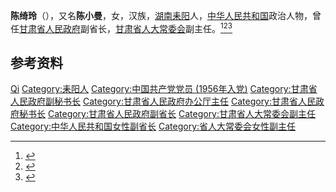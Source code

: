 '''陈绮玲'''（{{bd|1937年|1月|2018年|6月10日|catIdx=Chen}}），又名'''陈小曼'''，女，汉族，[[湖南|湖南]][[耒阳县|耒阳]]人，[[中华人民共和国|中华人民共和国]]政治人物，曾任[[甘肃省人民政府|甘肃省人民政府]]副省长，[[甘肃省人大常委会|甘肃省人大常委会]]副主任。<ref>{{Cite book|title=中国社会团体会长秘书长辞典|author=黄汉江主编|publisher=上海科学技术文献出版社|year=1999|isbn=|location=上海|pages=}}</ref><ref>{{Cite book|title=中国社会团体大全 • 会长主席、理事长秘书长传略卷 第一册|author=黄汉江主编|publisher=中国国际广播出版社|year=1995|isbn=|location=|pages=}}</ref><ref>{{Cite web|title=陈绮玲同志生平|url=http://szb.gansudaily.com.cn/gsrb/201807/09/c73678.html|accessdate=2020-07-19|work=甘肃日报|archiveurl=https://web.archive.org/web/20200719054410/http://cpc.people.com.cn/n1/2018/0709/c87393-30134948.html|archivedate=2020-07-19}}</ref>

== 参考资料 ==
{{reflist}}

{{中国人物小作品}}

{{Authority control}}
{{DEFAULTSORT:Chen陈}}
[[Category:陈姓|Qi]]
[[Category:耒阳人|Category:耒阳人]]
[[Category:中国共产党党员_(1956年入党)|Category:中国共产党党员 (1956年入党)]]
[[Category:甘肃省人民政府副秘书长|Category:甘肃省人民政府副秘书长]]
[[Category:甘肃省人民政府办公厅主任|Category:甘肃省人民政府办公厅主任]]
[[Category:甘肃省人民政府秘书长|Category:甘肃省人民政府秘书长]]
[[Category:甘肃省人民政府副省长|Category:甘肃省人民政府副省长]]
[[Category:甘肃省人大常委会副主任|Category:甘肃省人大常委会副主任]]
[[Category:中华人民共和国女性副省长|Category:中华人民共和国女性副省长]]
[[Category:省人大常委会女性副主任|Category:省人大常委会女性副主任]]